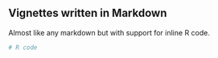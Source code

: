 Vignettes written in Markdown
----------------------------

Almost like any markdown but with support for inline R code.

```r
# R code
```


